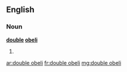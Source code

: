 ==English==

===Noun===
'''[[double]] [[obeli]]''' {{p}}

# {{plural of|[[double obelus#English|double obelus]]}}

[[ar:double obeli]]
[[fr:double obeli]]
[[mg:double obeli]]